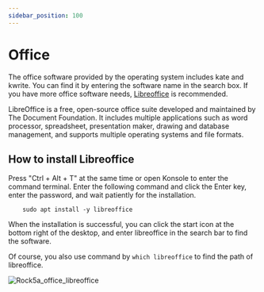 ```yaml
---
sidebar_position: 100
---
```


# Office

The office software provided by the operating system includes kate and kwrite. You can find it by entering the software name in the search box. If you have more office software needs, [Libreoffice](https://www.libreoffice.org/) is recommended.

LibreOffice is a free, open-source office suite developed and maintained by The Document Foundation. It includes multiple applications such as word processor, spreadsheet, presentation maker, drawing and database management, and supports multiple operating systems and file formats.

## How to install Libreoffice

Press "Ctrl + Alt + T" at the same time or open Konsole to enter the command terminal.
Enter the following command and click the Enter key, enter the password, and wait patiently for the installation.

        sudo apt install -y libreoffice

When the installation is successful, you can click the start icon at the bottom right of the desktop, and enter libreoffice in the search bar to find the software.

Of course, you also use command by `which libreoffice` to find the path of libreoffice.

![Rock5a_office_libreoffice](/img/rock5a/rock5a_office_libreoffice.webp)
